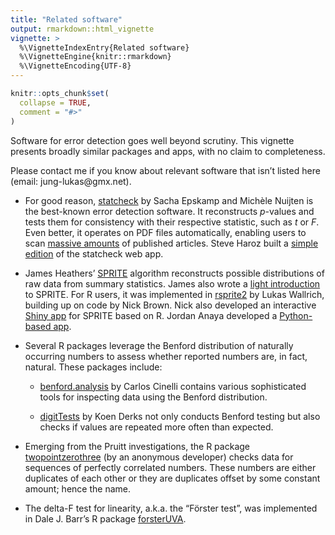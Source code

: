 ```yaml
---
title: "Related software"
output: rmarkdown::html_vignette
vignette: >
  %\VignetteIndexEntry{Related software}
  %\VignetteEngine{knitr::rmarkdown}
  %\VignetteEncoding{UTF-8}
---
```


```r
knitr::opts_chunk$set(
  collapse = TRUE,
  comment = "#>"
)
```

Software for error detection goes well beyond scrutiny. This vignette presents broadly similar packages and apps, with no claim to completeness.

Please contact me if you know about relevant software that isn't listed here (email: jung-lukas\@gmx.net).

-   For good reason, [statcheck](http://statcheck.io/index.php) by Sacha Epskamp and Michèle Nuijten is the best-known error detection software. It reconstructs *p*-values and tests them for consistency with their respective statistic, such as *t* or *F*. Even better, it operates on PDF files automatically, enabling users to scan [massive amounts](https://link.springer.com/article/10.3758/s13428-015-0664-2) of published articles. Steve Haroz built a [simple edition](https://steveharoz.shinyapps.io/statchecksimple/) of the statcheck web app.

-   James Heathers' [SPRITE](https://peerj.com/preprints/26968v1/) algorithm reconstructs possible distributions of raw data from summary statistics. James also wrote a [light introduction](https://medium.com/hackernoon/introducing-sprite-and-the-case-of-the-carthorse-child-58683c2bfeb) to SPRITE. For R users, it was implemented in [rsprite2](https://lukaswallrich.github.io/rsprite2/) by Lukas Wallrich, building up on code by Nick Brown. Nick also developed an interactive [Shiny app](https://shiny.ieis.tue.nl/sprite/) for SPRITE based on R. Jordan Anaya developed a [Python-based app](http://www.prepubmed.org/sprite/).

-   Several R packages leverage the Benford distribution of naturally occurring numbers to assess whether reported numbers are, in fact, natural. These packages include:

    -   [benford.analysis](https://github.com/carloscinelli/benford.analysis) by Carlos Cinelli contains various sophisticated tools for inspecting data using the Benford distribution.

    -   [digitTests](https://koenderks.github.io/digitTests/index.html) by Koen Derks not only conducts Benford testing but also checks if values are repeated more often than expected.

-   Emerging from the Pruitt investigations, the R package [twopointzerothree](https://github.com/Sorbus-torminalis/twopointzerothree/) (by an anonymous developer) checks data for sequences of perfectly correlated numbers. These numbers are either duplicates of each other or they are duplicates offset by some constant amount; hence the name.

-   The delta-F test for linearity, a.k.a. the "Förster test", was implemented in Dale J. Barr's R package [forsterUVA](https://github.com/dalejbarr/forsterUVA).
